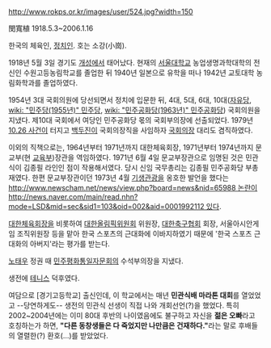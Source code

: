 http://www.rokps.or.kr/images/user/524.jpg?width=150

閔寬植
1918.5.3~2006.1.16 
  
한국의 체육인, [[정치인]]. 호는 소강(小崗). 

1918년 5월 3일 경기도 [[개성특급시|개성]]에서 태어났다. 현재의 [[서울대학교]] 농업생명과학대학의 전신인 수원고등농림학교를 졸업한 뒤 1940년 일본으로 유학을 떠나 1942년 교토대학 농림화학과를 졸업하였다.  

1954년 3대 국회의원에 당선되면서 정치에 입문한 뒤, 4대, 5대, 6대, 10대([[자유당]], [[wiki: "민주당(1955년)" 민주당]], [[wiki: "민주공화당(1963년)" 민주공화당]]) 국회의원을 지냈다. 제10대 국회에서 여당인 민주공화당 몫의 국회부의장에 선출되었다. 1979년 [[10.26 사건]]이 터지고 [[백두진]]이 국회의장직을 사임하자 [[국회의장]] 대리도 겸직하였다.

이외의 직책으로는, 1964년부터 1971년까지 대한체육회장, 1971년부터 1974년까지 문교부(현 [[교육부]])장관을 역임하였다. 1971년 6월 4일 문교부장관으로 임명된 것은 민관식이 김종필 라인인 점이 작용해서였다. 당시 신임 국무총리는 김종필 민주공화당 부총재였다. 한편 문교부장관이던 1973년 4월 [[기생관광]]을 옹호한 발언을 했다는 [[http://www.newscham.net/news/view.php?board=news&nid=65988 논란이]] [[http://news.naver.com/main/read.nhn?mode=LSD&mid=sec&sid1=103&oid=002&aid=0001992112 있다]].

[[대한체육회]]장을 비롯하여 [[대한올림픽위원회]] 위원장, [[대한축구협회]] 회장, 서울아시안게임 조직위원장 등을 맡아 한국 스포츠의 근대화에 이바지하였기 때문에 '한국 스포츠 근대화의 아버지'라는 평가를 받는다.

[[노태우]] 정권 때 [[민주평화통일자문회의]] 수석부의장을 지냈다.

생전에 [[테니스]] 덕후였다.

여담으로 [경기고등학교] 출신인데, 이 학교에서는 매년 '''민관식배 마라톤 대회'''를 열었었고 --당연하게도-- 생전의 민관식 선생이 직접 나와 개회선언(?)을 했었다. 특히 2002~2004년에는 이미 80대 후반의 나이였음에도 불구하고 자신을 '''젊은 오빠'''라고 호칭하는가 하면, '''"다른 동창생들은 다 죽었지만 나만큼은 건재하다."'''라는 말로 후배들의 열렬한(?) 환호(...)를 받았었다.
